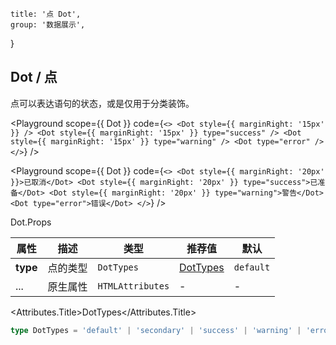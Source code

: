 
	title: '点 Dot',
	group: '数据展示',
}

## Dot / 点

点可以表达语句的状态，或是仅用于分类装饰。

<Playground
	scope={{ Dot }}
	code={`
<>
  <Dot style={{ marginRight: '15px' }} />
  <Dot style={{ marginRight: '15px' }} type="success" />
  <Dot style={{ marginRight: '15px' }} type="warning" />
  <Dot type="error" />
</>
`}
/>

<Playground
	scope={{ Dot }}
	code={`
<>
  <Dot style={{ marginRight: '20px' }}>已取消</Dot>
  <Dot style={{ marginRight: '20px' }} type="success">已准备</Dot>
  <Dot style={{ marginRight: '20px' }} type="warning">警告</Dot>
  <Dot type="error">错误</Dot>
</>
`}
/>

<Attributes edit="/pages/zh-cn/components/dot.mdx">
<Attributes.Title>Dot.Props</Attributes.Title>

| 属性     | 描述     | 类型             | 推荐值                | 默认      |
| -------- | -------- | ---------------- | --------------------- | --------- |
| **type** | 点的类型 | `DotTypes`       | [DotTypes](#dottypes) | `default` |
| ...      | 原生属性 | `HTMLAttributes` | -                     | -         |

<Attributes.Title>DotTypes</Attributes.Title>

```ts
type DotTypes = 'default' | 'secondary' | 'success' | 'warning' | 'error'
```

</Attributes>

